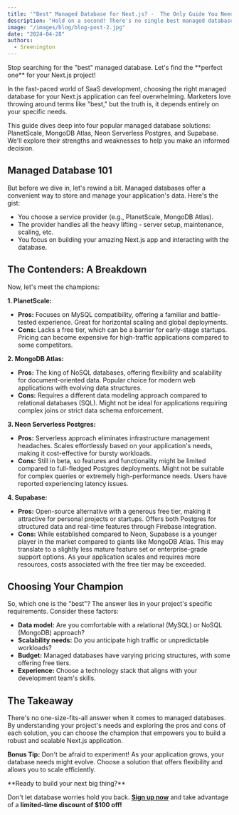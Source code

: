 ```yaml
---
title: '"Best" Managed Database for Next.js? -  The Only Guide You Need'
description: "Hold on a second! There's no single best managed database for Next.js. Let's dive into the pros and cons of popular options like PlanetScale, MongoDB Atlas, Neon, and Supabase to find your perfect fit."
image: "/images/blog/blog-post-2.jpg"
date: "2024-04-28"
authors:
  - Sreenington
---
```


<Callout>
Stop searching for the "best" managed database.  Let's find the **perfect one** for your Next.js project!
</Callout>

In the fast-paced world of SaaS development, choosing the right managed database for your Next.js application can feel overwhelming. Marketers love throwing around terms like "best," but the truth is, it depends entirely on your specific needs. 

This guide dives deep into four popular managed database solutions: PlanetScale, MongoDB Atlas, Neon Serverless Postgres, and Supabase. We'll explore their strengths and weaknesses to help you make an informed decision.

##  Managed Database 101

But before we dive in, let's rewind a bit. Managed databases offer a convenient way to store and manage your application's data. Here's the gist:

* You choose a service provider (e.g., PlanetScale, MongoDB Atlas).
* The provider handles all the heavy lifting - server setup, maintenance, scaling, etc.
* You focus on building your amazing Next.js app and interacting with the database.

##  The Contenders: A Breakdown

Now, let's meet the champions:

**1. PlanetScale:**

* **Pros:** Focuses on MySQL compatibility, offering a familiar and battle-tested experience. Great for horizontal scaling and global deployments. 
* **Cons:** Lacks a free tier, which can be a barrier for early-stage startups. Pricing can become expensive for high-traffic applications compared to some competitors.

**2. MongoDB Atlas:**

* **Pros:** The king of NoSQL databases, offering flexibility and scalability for document-oriented data. Popular choice for modern web applications with evolving data structures.
* **Cons:** Requires a different data modeling approach compared to relational databases (SQL). Might not be ideal for applications requiring complex joins or strict data schema enforcement.

**3. Neon Serverless Postgres:**

* **Pros:** Serverless approach eliminates infrastructure management headaches. Scales effortlessly based on your application's needs, making it cost-effective for bursty workloads. 
* **Cons:** Still in beta, so features and functionality might be limited compared to full-fledged Postgres deployments. Might not be suitable for complex queries or extremely high-performance needs. Users have reported experiencing latency issues.

**4. Supabase:**

* **Pros:** Open-source alternative with a generous free tier, making it attractive for personal projects or startups. Offers both Postgres for structured data and real-time features through Firebase integration.
* **Cons:** While established compared to Neon, Supabase is a younger player in the market compared to giants like MongoDB Atlas. This may translate to a slightly less mature feature set or enterprise-grade support options. As your application scales and requires more resources, costs associated with the free tier may be exceeded.


##  Choosing Your Champion

So, which one is the "best"? The answer lies in your project's specific requirements. Consider these factors:

* **Data model:** Are you comfortable with a relational (MySQL) or NoSQL (MongoDB) approach?
* **Scalability needs:** Do you anticipate high traffic or unpredictable workloads?
* **Budget:**  Managed databases have varying pricing structures, with some offering free tiers.
* **Experience:**  Choose a technology stack that aligns with your development team's skills.

##  The Takeaway

There's no one-size-fits-all answer when it comes to managed databases. By understanding your project's needs and exploring the pros and cons of each solution, you can choose the champion that empowers you to build a robust and scalable Next.js application.

**Bonus Tip:** Don't be afraid to experiment! As your application grows, your database needs might evolve. Choose a solution that offers flexibility and allows you to scale efficiently.

<Callout>
**Ready to build your next big thing?** 

Don't let database worries hold you back.  **[Sign up now](/pricing)** and take advantage of a **limited-time discount of $100 off!**
</Callout>
